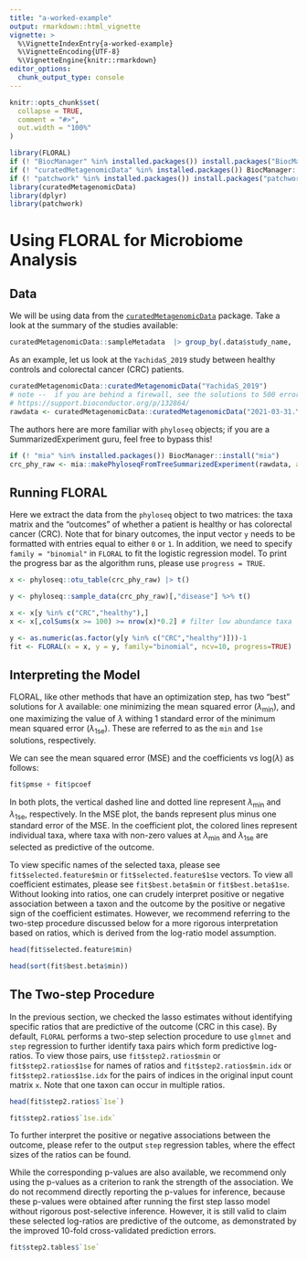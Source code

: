 ```yaml
---
title: "a-worked-example"
output: rmarkdown::html_vignette
vignette: >
  %\VignetteIndexEntry{a-worked-example}
  %\VignetteEncoding{UTF-8}
  %\VignetteEngine{knitr::rmarkdown}
editor_options: 
  chunk_output_type: console
---
```


```r
knitr::opts_chunk$set(
  collapse = TRUE,
  comment = "#>",
  out.width = "100%"
)
```

```r
library(FLORAL)
if (! "BiocManager" %in% installed.packages()) install.packages("BiocManager")
if (! "curatedMetagenomicData" %in% installed.packages()) BiocManager::install("curatedMetagenomicData")
if (! "patchwork" %in% installed.packages()) install.packages("patchwork")
library(curatedMetagenomicData)
library(dplyr)
library(patchwork)
```

# Using FLORAL for Microbiome Analysis

## Data
We will be using data from the [`curatedMetagenomicData`]() package. Take a look at the summary of the studies available:

```r

curatedMetagenomicData::sampleMetadata  |> group_by(.data$study_name, .data$study_condition) |> count() |> arrange(.data$study_name) 

```

As an example, let us look at the `YachidaS_2019` study between healthy controls and colorectal cancer (CRC) patients.


```r
curatedMetagenomicData::curatedMetagenomicData("YachidaS_2019") 
# note --  if you are behind a firewall, see the solutions to 500 errors here:
# https://support.bioconductor.org/p/132864/
rawdata <- curatedMetagenomicData::curatedMetagenomicData("2021-03-31.YachidaS_2019.relative_abundance", dryrun = FALSE, counts = TRUE) |>  mergeData()
```

The authors here are more familiar with `phyloseq` objects; if you are a SummarizedExperiment guru, feel free to bypass this!

```r
if (! "mia" %in% installed.packages()) BiocManager::install("mia")
crc_phy_raw <- mia::makePhyloseqFromTreeSummarizedExperiment(rawdata, abund_values = "relative_abundance")
```

## Running FLORAL

Here we extract the data from the `phyloseq` object to two matrices: the taxa matrix and the "outcomes" of whether a patient is healthy or has colorectal cancer (CRC). Note that for binary outcomes, the input vector `y` needs to be formatted with entries equal to either `0` or `1`. In addition, we need to specify `family = "binomial"` in `FLORAL` to fit the logistic regression model. To print the progress bar as the algorithm runs, please use `progress = TRUE`. 

```r
x <- phyloseq::otu_table(crc_phy_raw) |> t()

y <- phyloseq::sample_data(crc_phy_raw)[,"disease"] %>% t()

x <- x[y %in% c("CRC","healthy"),]
x <- x[,colSums(x >= 100) >= nrow(x)*0.2] # filter low abundance taxa

y <- as.numeric(as.factor(y[y %in% c("CRC","healthy")]))-1
fit <- FLORAL(x = x, y = y, family="binomial", ncv=10, progress=TRUE)
```

## Interpreting the Model

FLORAL, like other methods that have an optimization step, has two "best" solutions for $\lambda$ available: one minimizing the mean squared error ($\lambda_\min$), and one maximizing the value of $\lambda$ withing 1 standard error of the minimum mean squared error ($\lambda_{\text{1se}}$). These are referred to as the `min` and `1se` solutions, respectively.

We can see the mean squared error (MSE) and the coefficients vs log($\lambda$) as follows:

```r
fit$pmse + fit$pcoef
```

In both plots, the vertical dashed line and dotted line represent $\lambda_\min$ and $\lambda_{\text{1se}}$, respectively. In the MSE plot, the bands represent plus minus one standard error of the MSE. In the coefficient plot, the colored lines represent individual taxa, where taxa with non-zero values at $\lambda_\min$ and $\lambda_{\text{1se}}$ are selected as predictive of the outcome. 

To view specific names of the selected taxa, please see `fit$selected.feature$min` or `fit$selected.feature$1se` vectors. To view all coefficient estimates, please see `fit$best.beta$min` or `fit$best.beta$1se`. Without looking into ratios, one can crudely interpret positive or negative association between a taxon and the outcome by the positive or negative sign of the coefficient estimates. However, we recommend referring to the two-step procedure discussed below for a more rigorous interpretation based on ratios, which is derived from the log-ratio model assumption. 

```r

head(fit$selected.feature$min)

head(sort(fit$best.beta$min))

```

## The Two-step Procedure

In the previous section, we checked the lasso estimates without identifying specific ratios that are predictive of the outcome (CRC in this case). By default, `FLORAL` performs a two-step selection procedure to use `glmnet` and `step` regression to further identify taxa pairs which form predictive log-ratios. To view those pairs, use `fit$step2.ratios$min` or `fit$step2.ratios$1se` for names of ratios and `fit$step2.ratios$min.idx` or `fit$step2.ratios$1se.idx` for the pairs of indices in the original input count matrix `x`. Note that one taxon can occur in multiple ratios.

```r

head(fit$step2.ratios$`1se`)

fit$step2.ratios$`1se.idx`

```

To further interpret the positive or negative associations between the outcome, please refer to the output `step` regression tables, where the effect sizes of the ratios can be found. 

While the corresponding p-values are also available, we recommend only using the p-values as a criterion to rank the strength of the association. We do not recommend directly reporting the p-values for inference, because these p-values were obtained after running the first step lasso model without rigorous post-selective inference. However, it is still valid to claim these selected log-ratios are predictive of the outcome, as demonstrated by the improved 10-fold cross-validated prediction errors.

```r

fit$step2.tables$`1se`

```